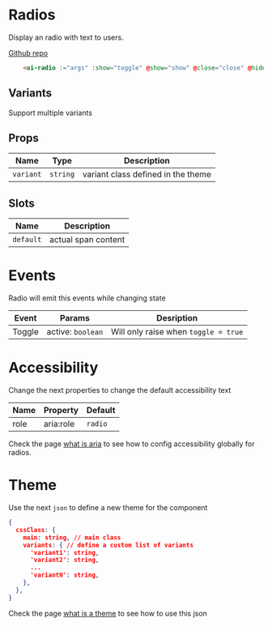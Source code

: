 
# Radios
Display an radio with text to users.

[Github repo](https://github.com/unicoderns/ui/tree/master/packages/Radio)

```html
    <ui-radio :="args" :show="toggle" @show="show" @close="close" @hide="hide">{{ args.default }}</ui-radio>
```

## Variants

Support multiple variants

<Canvas>
  <Story id="ui-bootstrap-radio--primary"/>
  <Story id="ui-bootstrap-radio--secondary" />
  <Story id="ui-bootstrap-radio--success" />
  <Story id="ui-bootstrap-radio--danger" />
  <Story id="ui-bootstrap-radio--warning" />
  <Story id="ui-bootstrap-radio--info" />
  <Story id="ui-bootstrap-radio--light" />
  <Story id="ui-bootstrap-radio--dark" />
</Canvas>

## Props

| Name | Type  | Description |
| ---- | ---- | ----------- |
| `variant` | `string` | variant class defined in the theme |

## Slots

| Name | Description |
| ---- | ----------- |
| `default` | actual span content |

# Events
Radio will emit this events while changing state

| Event | Params | Desription |
| ---- | ---- | ----------- |
| Toggle | active: `boolean` | Will only raise when `toggle = true` |

# Accessibility
Change the next properties to change the default accessibility text

| Name | Property | Default |
| ---- | ---- | ----------- |
| role | aria:role | `radio` |

Check the page [what is aria](/docs/docs-aria--page#what-is-aria-config) to see how to config accessibility globally for radios.

# Theme
Use the next `json` to define a new theme for the component

```json
{
  cssClass: {
    main: string, // main class
    variants: { // define a custom list of variants
      'variant1': string,
      'variant2': string,
      ...
      'variantN': string,
    },
  },
}
```

Check the page [what is a theme](/docs/docs-theming--page#what-is-a-theme) to see how to use this json
